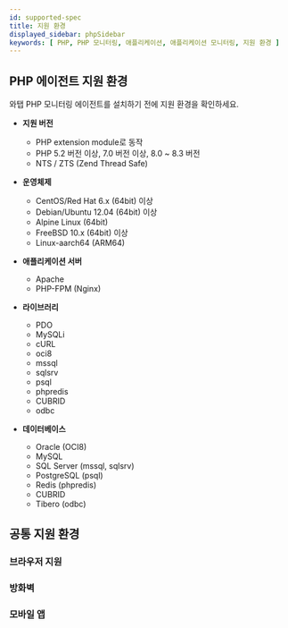 ```yaml
---
id: supported-spec
title: 지원 환경
displayed_sidebar: phpSidebar
keywords: [ PHP, PHP 모니터링, 애플리케이션, 애플리케이션 모니터링, 지원 환경 ]
---
```


## PHP 에이전트 지원 환경

와탭 PHP 모니터링 에이전트를 설치하기 전에 지원 환경을 확인하세요.

* **지원 버전**

  * PHP extension module로 동작
  * PHP 5.2 버전 이상, 7.0 버전 이상, 8.0 \~ 8.3 버전
  * NTS / ZTS (Zend Thread Safe)


* **운영체제**

  * CentOS/Red Hat 6.x (64bit) 이상
  * Debian/Ubuntu 12.04 (64bit) 이상
  * Alpine Linux (64bit)
  * FreeBSD 10.x (64bit) 이상
  * Linux-aarch64 (ARM64)

* **애플리케이션 서버**

  * Apache
  * PHP-FPM (Nginx)

* **라이브러리**

    * PDO
    * MySQLi
    * cURL
    * oci8
    * mssql
    * sqlsrv
    * psql
    * phpredis
    * CUBRID
    * odbc

* **데이터베이스**

    * Oracle (OCI8)
    * MySQL
    * SQL Server (mssql, sqlsrv)
    * PostgreSQL (psql)
    * Redis (phpredis)
    * CUBRID
    * Tibero (odbc)

## 공통 지원 환경

### 브라우저 지원


<Supportedbrowser />

### 방화벽


<Proxy /> 

### 모바일 앱


<Mobileapp />  